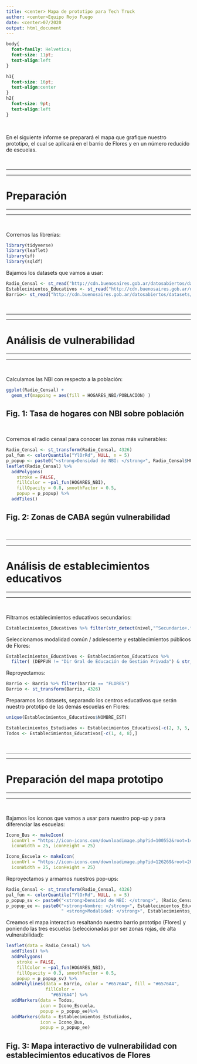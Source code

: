 ```yaml
---
title: <center> Mapa de prototipo para Tech Truck
author: <center>Equipo Rojo Fuego
date: <center>07/2020
output: html_document
---
```


```css
body{
  font-family: Helvetica;
  font-size: 11pt;
  text-align:left
}

h1{
  font-size: 16pt;
  text-align:center
}
h2{
  font-size: 9pt;
  text-align:left
}
```

$~$

En el siguiente informe se preparará el mapa que grafique nuestro prototipo, el cual se aplicará en el barrio de Flores y en un número reducido de escuelas.

$~$

******
******

# **Preparación**

******
******

$~$

Corremos las librerías:

```r
library(tidyverse)
library(leaflet)
library(sf)
library(sqldf)
```

Bajamos los datasets que vamos a usar:

```r
Radio_Censal <- st_read("http://cdn.buenosaires.gob.ar/datosabiertos/datasets/informacion-censal-por-radio/caba_radios_censales.geojson")
Establecimientos_Educativos <- st_read("http://cdn.buenosaires.gob.ar/datosabiertos/datasets/establecimientos-educativos/establecimientos-educativos.geojson")
Barrio<- st_read("http://cdn.buenosaires.gob.ar/datosabiertos/datasets/barrios/barrios.geojson")

```

$~$

******
******

# **Análisis de vulnerabilidad**

******
******

$~$

Calculamos las NBI con respecto a la población:

```r
ggplot(Radio_Censal) +
  geom_sf(mapping = aes(fill = HOGARES_NBI/POBLACION) )
```

## Fig. 1: Tasa de hogares con NBI sobre población

$~$

Corremos el radio censal para conocer las zonas más vulnerables:

```r
Radio_Censal <- st_transform(Radio_Censal, 4326)
pal_fun <- colorQuantile("YlOrRd", NULL, n = 5)
p_popup <- paste0("<strong>Densidad de NBI: </strong>", Radio_Censal$HOGARES_NBI)
leaflet(Radio_Censal) %>%
  addPolygons(
    stroke = FALSE, 
    fillColor = ~pal_fun(HOGARES_NBI),
    fillOpacity = 0.8, smoothFactor = 0.5,
    popup = p_popup) %>%
  addTiles()
```

## Fig. 2: Zonas de CABA según vulnerabilidad

$~$

******
******

# **Análisis de establecimientos educativos**

******
******

$~$

Filtramos establecimientos educativos secundarios:

```r
Establecimientos_Educativos %>% filter(str_detect(nivel,"^Secundario+.*"))
```

Seleccionamos modalidad común / adolescente y establecimientos públicos de Flores:

```r
Establecimientos_Educativos <- Establecimientos_Educativos %>%
  filter( (DEPFUN != "Dir Gral de Educación de Gestión Privada") & str_detect(nivel,"^Secundario Común+.*") & (BARRIO == "FLORES") )

```

Reproyectamos:

```r
Barrio <- Barrio %>% filter(barrio == "FLORES")
Barrio <- st_transform(Barrio, 4326)
```

Preparamos los datasets, separando los centros educativos que serán nuestro prototipo de las demás escuelas en Flores:

```r
unique(Establecimientos_Educativos$NOMBRE_EST)

Establecimientos_Estudiados <- Establecimientos_Educativos[-c(2, 3, 5, 6, 7, 9),] 
Todos <- Establecimientos_Educativos[-c(1, 4, 8),] 
```

$~$

******
******

# **Preparación del mapa prototipo**

******
******

$~$

Bajamos los íconos que vamos a usar para nuestro pop-up y para diferenciar las escuelas:

```r
Icono_Bus <- makeIcon(
  iconUrl = "https://icon-icons.com/downloadimage.php?id=100552&root=1465/PNG/512/&file=605bus_100552.png",
  iconWidth = 25, iconHeight = 25)

Icono_Escuela <- makeIcon(
  iconUrl = "https://icon-icons.com/downloadimage.php?id=126269&root=2070/PNG/512/&file=school_icon_126269.png",
  iconWidth = 25, iconHeight = 25)

```

Reproyectamos y armamos nuestros pop-ups:

```r
Radio_Censal <- st_transform(Radio_Censal, 4326) 
pal_fun <- colorQuantile("YlOrRd", NULL, n = 5)
p_popup_sv <- paste0("<strong>Densidad de NBI: </strong>", (Radio_Censal$HOGARES_NBI/Radio_Censal$POBLACION))
p_popup_ee <- paste0("<strong>Nombre: </strong>", Establecimientos_Educativos$NOMBRE_EST, 
                     " <strong>Modalidad: </strong>", Establecimientos_Educativos$NIVMOD)
```

Creamos el mapa interactivo resaltando nuestro barrio prototipo (Flores) y poniendo las tres escuelas (seleccionadas por ser zonas rojas, de alta vulnerabilidad):

```r
leaflet(data = Radio_Censal) %>% 
  addTiles() %>%
  addPolygons(
    stroke = FALSE, 
    fillColor = ~pal_fun(HOGARES_NBI),
    fillOpacity = 0.3, smoothFactor = 0.5,
    popup = p_popup_sv) %>%
  addPolylines(data = Barrio, color = "#6576A4", fill = "#6576A4",
               fillColor = 
                 "#6576A4") %>%
  addMarkers(data = Todos, 
             icon = Icono_Escuela, 
             popup = p_popup_ee)%>%
  addMarkers(data = Establecimientos_Estudiados, 
             icon = Icono_Bus, 
             popup = p_popup_ee)
```

## Fig. 3: Mapa interactivo de vulnerabilidad con establecimientos educativos de Flores